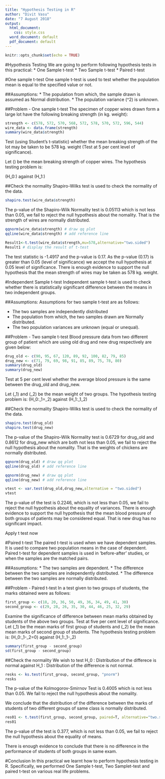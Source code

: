 ---
title: "Hypothesis Testing in R"
author: "Divit Vasu"
date: "7 August 2018"
output:
  html_document:
    css: style.css
  word_document: default
  pdf_document: default
---

```{r setup, include=FALSE}
knitr::opts_chunk$set(echo = TRUE)
```

#Hypothesis Testing
We are going to perform following hypothesis tests in this practical:
* One Sample t-test
* Two Sample t-test
* Paired t-test

#One sample t-test
One sample t-test is used to test whether the population mean is equal to the specified value or not.

##Assumptions:
* The population from which, the sample drawn is assumed as Normal distribution.
* The population variance \(\sigma^2\) is unknown.

##Problem - One sample t-test
The specimen of copper wires drawn form a large lot have the following breaking strength (in kg. weight):

```{r, echo=TRUE}
strength <- c(578, 572, 570, 568, 572, 578, 570, 572, 596, 544)
wire_data <- data.frame(strength)
summary(wire_data$strength)
```

Test (using Student's t-statistic) whether the mean breaking strength of the lot may be taken to be 578 kg. weight (Test at 5 per cent level of significance).

Let \(\mu\) be the mean breaking strength of copper wires.
The hypothesis testing problem is:

\(H_0:\mu=578\) against \(H_1:\mu\ne578\)

##Check the normality
Shapiro-Wilks test is used to check the normality of the data.
```{r,echo=TRUE}
shapiro.test(wire_data$strength)
```

The p-value of the Shapiro-Wilk Normality test is 0.05113 which is not less than 0.05, we fail to reject the null hypothesis about the nomality. That is the strength of wires are normally distributed.

```{r, echo=TRUE}
qqnorm(wire_data$strength) # draw qq plot
qqline(wire_data$strength) # add reference line
```

```{r, echo=TRUE}
Result1<-t.test(wire_data$strength,mu=578,alternative="two.sided")
Result1 # display the result of t-test
```

The test statistic is -1.4917 and the p-value is 0.17. As the p-value (0.17) is greater than 0.05 (level of significance) we accept the null hypothesis at 0.05 level of significance.
There is enough evidence to support the null hypothesis that the mean strength of wires may be taken as 578 kg. weight.

#Independent Sample t-test
Independent sample t-test is used to check whether there is statistically significant difference between the means in two independent groups.

##Assumptions:
Assumptions for two sample t-test are as follows:

* The two samples are independently distributed
* The population from which, the two samples drawn are Normally distributed.
* The two population variances are unknown (equal or unequal).

##Problem - Two sample t-test
Blood pressure data from two different group of patient which are using old drug and new drug respectively are given below:

```{r, echo=TRUE}
drug_old <- c(90, 95, 67, 120, 89, 92, 100, 82, 79, 85)
drug_new <- c(71, 79, 69, 98, 91, 85, 89, 75, 78, 80)
summary(drug_old)
summary(drug_new)
```

Test at 5 per cent level whether the average blood pressure is the same between the drug_old and drug_new.

Let \(\mu_1\) and \(\mu_2\) be the mean weight of two groups.
The hypothesis testing problem is:
\(H_0:\mu_1=\mu_2\) against \(H_1:\mu_1\ne\mu_2\)

##Check the normality
Shapiro-Wilks test is used to check the normality of the data.
```{r, echo=TRUE}
shapiro.test(drug_old)
shapiro.test(drug_new)
```


The p-value of the Shapiro-Wilk Normality test is 0.6729 for drug_old and 0.8612 for drug_new which are both not less than 0.05, we fail to reject the null hypothesis about the nomality. That is the weights of chickens are normally distributed.
```{r, echo=TRUE}
qqnorm(drug_old) # draw qq plot
qqline(drug_old) # add reference line
```

```{r, echo=TRUE}
qqnorm(drug_new) # draw qq plot
qqline(drug_new) # add reference line
```

```{r, echo=TRUE}
vtest <- var.test(drug_old,drug_new,alternative = "two.sided")
vtest
```

The p-value of the test is 0.2246, which is not less than 0.05, we fail to reject the null hypothesis about the equality of variances.
There is enough evidence to support the null hypothesis that the mean blood pressure of both groups of patients may be considered equal. That is new drug has no significant impact.

Apply t test now

#Paired t-test
The paired t-test is used when we have dependent samples. It is used to compare two population means in the case of dependent. Paired t-test for dependent samples is used in 'before-after' studies, or when the samples are the matched pairs.

##Assumptions:
* The two samples are dependent.
* The difference between the two samples are independently distributed.
* The difference between the two samples are normally distributed.

##Problem - Paired t-test
In a test given to two groups of students, the marks obtained were as follows:

```{r, echo=TRUE}
first_group <- c(18, 20, 36, 50, 49, 36, 34, 49, 41, 30)
second_group <- c(29, 28, 26, 35, 30, 44, 46, 25, 32, 29)
```
Examine the significance of difference between mean marks obtained by students of the above two groups. Test at five per cent level of significance.
Let \(\mu_1\) be the mean marks of first group of students and \(\mu_2\) be the mean mean marks of second group of students. The hypothesis testing problem is:
\(H_0:\mu_1-\mu_2=0\) against \(H_1:\mu_1-\mu_2\ne0\)

```{r, echo=TRUE}
summary(first_group - second_group)
sd(first_group - second_group)
```

##Check the normality
We wish to test H_0 : Distribution of the differece is normal against H_1 : Distribution of the difference is not normal.

```{r, echo=TRUE}
resks <- ks.test(first_group, second_group, "pnorm")
resks
```

The p-value of the Kolmogorov-Smirnov Test is 0.4005 which is not less than 0.05. We fail to reject the null hypothesis about the nomality.

We conclude that the distribution of the difference between the marks of students of two different groups of same class is normally distributed.

```{r, echo=TRUE}
res01 <- t.test(first_group, second_group, paired=T, alternative="two.sided")
res01
```

The p-value of the test is 0.377, which is not less than 0.05, we fail to reject the null hypothesis about the equality of means.

There is enough evidence to conclude that there is no difference in the performance of students of both groups in same exam.

#Conclusion
In this practical we learnt how to perform hypothesis testing in R. Specifically, we performed One Sample t-test, Two Samplet-test and paired t-test on various real life problems.
